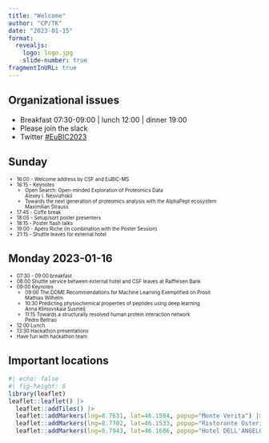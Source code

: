 ```yaml
---
title: "Welcome"
author: "CP/TK"
date: "2023-01-15"
format:
  revealjs:
    logo: logo.jpg
    slide-number: true
fragmentInURL: true
---
```


## Organizational issues

- Breakfast 07:30-09:00 | lunch 12:00 | dinner 19:00
- Please join the slack
- Twitter [#EuBIC2023](https://twitter.com/hashtag/EuBIC2023?src=hashtag_click) 

## Sunday

::: {style="font-size: 0.70em; "}
- 16:00 - Welcome address by CSF and EuBIC-MS
- 16:15 - Keynotes
  - Open Search: Open-minded Exploration of Proteomics Data <br> Alexey I. Nesvizhskii
  - Towards the next generation of proteomics analysis with the AlphaPept ecosystem <br> Maximilian Strauss
- 17:45 - Coffe break 
- 18:05 - Setup/sort poster presenters
- 18:15 - Poster flash talks
- 19:00 - Apéro Riche (in combination with the Poster Session)
- 21:15 - Shuttle leaves for external hotel
:::

## Monday 2023-01-16

::: {style="font-size: 0.70em; "}
- 07:30 - 09:00 breakfast
- 08:00 Shuttle service between external hotel and CSF leaves at Raiffeisen Bank
- 09:00 Keynotes
  - 09:00 The DOME Recommendations for Machine Learning Exemplified on Prosit <br> Mathias Wilhelm
  - 10:30 Predicting physiochemical properties of peptides using deep learning <br> Anna Klimovskaia Susmelj
  - 11:15 Towards a structurally resolved human protein interaction network <br> Pedro Beltrao
- 12:00 Lunch
- 13:30 Hackathon presentations
- Have fun with hackathon team
:::

## Important locations

```r
#| echo: false
#| fig-height: 6
library(leaflet)
leaflet::leaflet() |>
  leaflet::addTiles() |>
  leaflet::addMarkers(lng=8.7631, lat=46.1584, popup="Monte Verita") |>
  leaflet::addMarkers(lng=8.7702, lat=46.1533, popup="Ristorante Osteria Nostrana") |>
  leaflet::addMarkers(lng=8.7943, lat=46.1686, popup="Hotel DELL'ANGELO")
```
